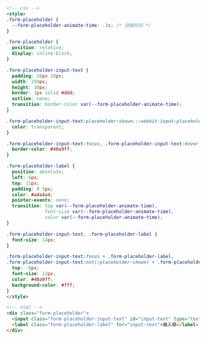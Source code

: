 ```html
<!-- css -->
<style>
.form-placeholder {
  --form-placeholder-animate-time: .3s; /* 动画时间 */
}

.form-placeholder {
  position: relative;
  display: inline-block;
}

.form-placeholder-input-text {
  padding: 20px 10px;
  width: 250px;
  height: 30px;
  border: 1px solid #ddd;
  outline: none;
  transition: border-color var(--form-placeholder-animate-time);
}

.form-placeholder-input-text:placeholder-shown::-webkit-input-placeholder {
  color: transparent;
}

.form-placeholder-input-text:focus, .form-placeholder-input-text:hover {
  border-color: #40a9ff;
}

.form-placeholder-label {
  position: absolute;
  left: 6px;
  top: 11px;
  padding: 0 5px;
  color: #a4a4a4;
  pointer-events: none;
  transition: top var(--form-placeholder-animate-time),
              font-size var(--form-placeholder-animate-time),
              color var(--form-placeholder-animate-time);
}

.form-placeholder-input-text, .form-placeholder-label {
  font-size: 14px;
}

.form-placeholder-input-text:focus + .form-placeholder-label,
.form-placeholder-input-text:not(:placeholder-shown) + .form-placeholder-label {
  top: -8px;
  font-size: 12px;
  color: #40a9ff;
  background-color: #fff;
}
</style>

<!-- html -->
<div class="form-placeholder">
  <input class="form-placeholder-input-text" id="input-text" type="text" placeholder="输入框">
  <label class="form-placeholder-label" for="input-text">输入框</label>
</div>
```